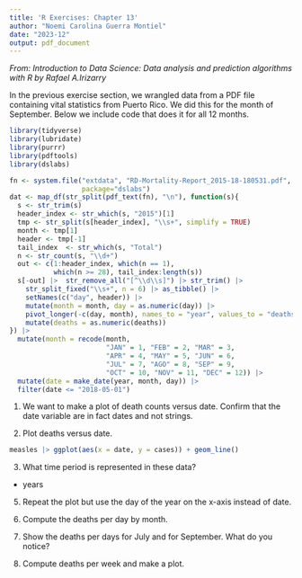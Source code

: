 ```yaml
---
title: 'R Exercises: Chapter 13'
author: "Noemi Carolina Guerra Montiel"
date: "2023-12"
output: pdf_document
---
```


*From: Introduction to Data Science: Data analysis and prediction algorithms with R by Rafael A.Irizarry*

In the previous exercise section, we wrangled data from a PDF file containing vital statistics from Puerto Rico. We did this for the month of September. Below we include code that does it for all 12 months.

```r
library(tidyverse)
library(lubridate)
library(purrr)
library(pdftools)
library(dslabs)

fn <- system.file("extdata", "RD-Mortality-Report_2015-18-180531.pdf",
                  package="dslabs")
dat <- map_df(str_split(pdf_text(fn), "\n"), function(s){
  s <- str_trim(s)
  header_index <- str_which(s, "2015")[1]
  tmp <- str_split(s[header_index], "\\s+", simplify = TRUE)
  month <- tmp[1]
  header <- tmp[-1]
  tail_index  <- str_which(s, "Total")
  n <- str_count(s, "\\d+")
  out <- c(1:header_index, which(n == 1), 
           which(n >= 28), tail_index:length(s))
  s[-out] |>  str_remove_all("[^\\d\\s]") |> str_trim() |>
    str_split_fixed("\\s+", n = 6) |> as_tibble() |> 
    setNames(c("day", header)) |>
    mutate(month = month, day = as.numeric(day)) |>
    pivot_longer(-c(day, month), names_to = "year", values_to = "deaths") |>
    mutate(deaths = as.numeric(deaths))
}) |>
  mutate(month = recode(month, 
                        "JAN" = 1, "FEB" = 2, "MAR" = 3, 
                        "APR" = 4, "MAY" = 5, "JUN" = 6, 
                        "JUL" = 7, "AGO" = 8, "SEP" = 9, 
                        "OCT" = 10, "NOV" = 11, "DEC" = 12)) |>
  mutate(date = make_date(year, month, day)) |>
  filter(date <= "2018-05-01")

```

1. We want to make a plot of death counts versus date. Confirm that the date variable are in fact dates and not strings.


2. Plot deaths versus date.
```r
measles |> ggplot(aes(x = date, y = cases)) + geom_line()
```

3. What time period is represented in these data?
- years

5. Repeat the plot but use the day of the year on the x-axis instead of date.


6. Compute the deaths per day by month.

7. Show the deaths per days for July and for September. What do you notice?

8. Compute deaths per week and make a plot.